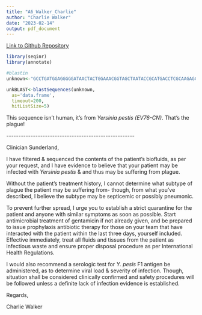 ---
title: "A6_Walker_Charlie"
author: "Charlie Walker"
date: "2023-02-14"
output: pdf_document
---

[Link to Github Repository](https://github.com/moonflwrz/BIOL432_Assignment6)

```{r, da_magic}
library(seqinr)
library(annotate)

#blastin
unknown<-"GCCTGATGGAGGGGGATAACTACTGGAAACGGTAGCTAATACCGCATGACCTCGCAAGAGCAAAGTGGGGGACCTTAGGGCCTCACGCCATCGGATGAACCCAGATGGGATTAGCTAGTAGGTGGGGTAATGGCTCACCTAGGCGACGATCCCTAGCTGGTCTGAGAGGATGACCAGCCACACTGGAACTGAGACACGGTCCAGACTCCTACGGGAGGCAGCAGTGGGGAATATTGCACAATGGGCGCAA"

unkBLAST<-blastSequences(unknown,
  as='data.frame',
  timeout=200,
  hitListSize=5)
```

This sequence isn't human, it's from *Yersinia pestis (EV76-CN)*. That's the plague!

\-\-\-\-\-\-\-\-\-\-\-\-\-\-\-\-\-\-\-\-\-\-\-\-\-\-\-\-\-\-\-\-\-\-\-\-\-\-\-\-\-\-\-\-\-\-\-\-\-\-\-\--

Clinician Sunderland,

I have filtered & sequenced the contents of the patient's biofluids, as per your request, and I have evidence to believe that your patient may be infected with *Yersinia pestis* & and thus may be suffering from plague.

Without the patient's treatment history, I cannot determine what subtype of plague the patient may be suffering from- though, from what you've described, I believe the subtype may be septicemic or possibly pneumonic.

To prevent further spread, I urge you to establish a strict quarantine for the patient and anyone with similar symptoms as soon as possible. Start antimicrobial treatment of gentamicin if not already given, and be prepared to issue prophylaxis antibiotic therapy for those on your team that have interacted with the patient within the last three days, yourself included. Effective immediately, treat all fluids and tissues from the patient as infectious waste and ensure proper disposal procedure as per International Health Regulations.

I would also recommend a serologic test for *Y. pesis* F1 antigen be administered, as to determine viral load & severity of infection. Though, situation shall be considered clinically confirmed and safety procedures will be followed unless a definite lack of infection evidence is established.

Regards,

Charlie Walker

